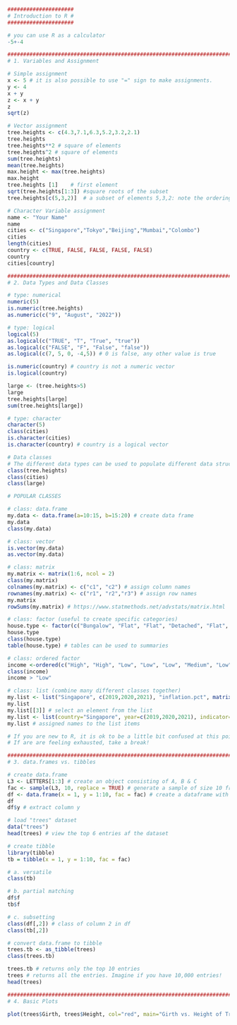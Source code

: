 
```r
#####################
# Introduction to R #
#####################

# you can use R as a calculator
-5+-4

###############################################################################
# 1. Variables and Assignment

# Simple assignment
x <- 5 # it is also possible to use "=" sign to make assignments.
y <- 4
x + y
z <- x + y
z
sqrt(z)

# Vector assignment 
tree.heights <- c(4.3,7.1,6.3,5.2,3.2,2.1)
tree.heights
tree.heights**2 # square of elements 
tree.heights^2 # square of elements 
sum(tree.heights)
mean(tree.heights)
max.height <- max(tree.heights)
max.height
tree.heights [1]    # first element
sqrt(tree.heights[1:3]) #square roots of the subset
tree.heights[c(5,3,2)]  # a subset of elements 5,3,2: note the ordering

# Character Variable assignment
name <- "Your Name" 
name
cities <- c("Singapore","Tokyo","Beijing","Mumbai","Colombo")
cities
length(cities)
country <- c(TRUE, FALSE, FALSE, FALSE, FALSE)
country
cities[country]

###############################################################################
# 2. Data Types and Data Classes

# type: numerical
numeric(5)
is.numeric(tree.heights)
as.numeric(c("9", "August", "2022"))

# type: logical
logical(5)
as.logical(c("TRUE", "T", "True", "true"))
as.logical(c("FALSE", "F", "False", "false"))
as.logical(c(7, 5, 0, -4,5)) # 0 is false, any other value is true

is.numeric(country) # country is not a numeric vector
is.logical(country) 

large <- (tree.heights>5)
large
tree.heights[large]
sum(tree.heights[large])

# type: character
character(5)
class(cities)
is.character(cities)
is.character(country) # country is a logical vector

# Data classes
# The different data types can be used to populate different data structures known as “classes”.
class(tree.heights)
class(cities)
class(large)

# POPULAR CLASSES

# class: data.frame
my.data <- data.frame(a=10:15, b=15:20) # create data frame
my.data
class(my.data)

# class: vector
is.vector(my.data)
as.vector(my.data)

# class: matrix
my.matrix <- matrix(1:6, ncol = 2)
class(my.matrix)
colnames(my.matrix) <- c("c1", "c2") # assign column names
rownames(my.matrix) <- c("r1", "r2","r3") # assign row names
my.matrix
rowSums(my.matrix) # https://www.statmethods.net/advstats/matrix.html 

# class: factor (useful to create specific categories)
house.type <- factor(c("Bungalow", "Flat", "Flat", "Detached", "Flat", "Terrace", "Terrace"), levels=c("Bungalow","Flat","Detached","Semi","Terrace"))
house.type
class(house.type)
table(house.type) # tables can be used to summaries

# class: ordered factor
income <-ordered(c("High", "High", "Low", "Low", "Low", "Medium", "Low", "Medium"), levels=c("Low", "Medium", "High"))
class(income)
income > "Low"

# class: list (combine many different classes together)
my.list <- list("Singapore", c(2019,2020,2021), "inflation.pct", matrix(c(0.57,-0.18, 2.3),c(1,3)))
my.list
my.list[[3]] # select an element from the list
my.list <- list(country="Singapore", year=c(2019,2020,2021), indicator="inflation.pct", value=matrix(c(0.57,-0.18, 2.3),c(1,3)))
my.list # assigned names to the list items

# If you are new to R, it is ok to be a little bit confused at this point. You will understand more as we proceed.
# If are are feeling exhausted, take a break!

###############################################################################
# 3. data.frames vs. tibbles

# create data.frame
L3 <- LETTERS[1:3] # create an object consisting of A, B & C
fac <- sample(L3, 10, replace = TRUE) # generate a sample of size 10 from L3 with replacement
df <- data.frame(x = 1, y = 1:10, fac = fac) # create a dataframe with three attributes: x, y, & fac
df
df$y # extract column y

# load "trees" dataset
data("trees")
head(trees) # view the top 6 entries af the dataset

# create tibble
library(tibble)
tb = tibble(x = 1, y = 1:10, fac = fac)

# a. versatile
class(tb)

# b. partial matching
df$f
tb$f

# c. subsetting
class(df[,2]) # class of column 2 in df
class(tb[,2])

# convert data.frame to tibble
trees.tb <- as_tibble(trees)
class(trees.tb)

trees.tb # returns only the top 10 entries
trees # returns all the entries. Imagine if you have 10,000 entries!
head(trees)

###############################################################################
# 4. Basic Plots

plot(trees$Girth, trees$Height, col="red", main="Girth vs. Height of Trees")
```

